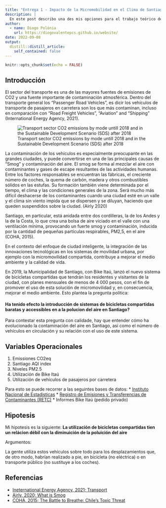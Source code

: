 ```yaml
---
title: "Entrega 1 - Impacto de la Micromobilidad en el Clima de Santiago (Tema 1)"
description: |
  En este post describo una des mis opciones para el trabajo teórico del proyecto de Medícion y Analsisis de Datos Políticos. Esta descripción incluye un análisis del tema de interes y las variables disponibles como base de mi investigación el curso.
author:
  - name: Diogo Polónia
    url: https://diogovalentepcs.github.io/website/
date: 2022-09-08
output:
  distill::distill_article:
    self_contained: false
---
```


```r
knitr::opts_chunk$set(echo = FALSE)
```


## Introducción
El sector del transporte es una de las mayores fuentes de emisiones de CO2 y una fuente importante de contaminación atmosférica. Dentro del transporte general los "Passenger Road Vehicles", es dicir los vehículos de transporte de pasajeros en carretera son los que más contaminan, incluso en comparación con "Road Freight Vehicles", "Aviation" and "Shipping" (International Energy Agency, 2021).

![Transport sector CO2 emissions by mode untill 2018 and in the Sustainable Development Scenario (SDS) after 2018](transport_emissions.png)

La contaminación de los vehículos es especialmente preocupante en las grandes ciudades, y puede convertirse en una de las principales causas de "Smog" y contaminación del aire.
El smog se forma al mezclar el aire con contaminantes y gases de escape resultantes de las actividades humanas. Entre los factores responsables se encuentran las fábricas, el creciente número de coches, la quema de carbón, madera y otros combustibles sólidos en las estufas. Su formación también viene determinada por el tiempo, el clima y las condiciones generales de la zona. Será mucho más difícil deshacerse de los contaminantes cuando una ciudad esté en un valle y el clima sin viento impida que se dispersen y se diluyan, haciendo que queden suspendidos sobre la ciudad. (Airly 2020)

Santiago, en particular, está anidada entre dos cordilleras, la de los Andes y la de la Costa, lo que crea una bolsa de aire viciado en el valle con una ventilación mínima, provocando un fuerte smog y contaminación, inducida por la cantidad de pequeñas partículas respirables, PM2,5, en el aire (COHA, 2015).

En el contexto del enfoque de ciudad inteligente, la integración de las innovaciones tecnológicas en los sistemas de movilidad urbana, por ejemplo con la micromovilidad compartida, contribuye a mejorar el medio ambiente y la calidad de vida.

En 2019, la Municipalidad de Santiago, con Bike Itaú, lanzó el nuevo sistema de bicicletas compartidas que tendrán los residentes y visitantes de la ciudad, con planes mensuales de menos de 4 000 pesos, con el fin de promover el uso de esta solución de micromovilidad y, en consecuencia, mejorar el medio ambiente. Esto plantea la pregunta politica: 

#### Ha tenido efecto la introducción de sistemas de bicicletas compartidas baratas y accessibles en a la polucion del aire en Santiago?

Para contestar esta pregunta con calidade, hay que entender cómo ha evolucionado la contaminación del aire en Santiago, así como el número de vehículos en circulación y su relación con el uso de este sistema.

## Variables Operacionales
1. Emissiones CO2eq
2. Santiago AQI index
3. Niveles PM2.5 
4. Utilización de Bike Itaú
5. Utilización de vehículos de pasajeros por carretera

Para esto se puede recorrer a las seguintes bases de datos:
* [Instituto Nacional de Estadisticas](https://stat.ine.cl/Index.aspx?DataSetCode=E10000001)
* [Registro de Emisiones y Transferencias de Contaminantes (RETC)](https://datosretc.mma.gob.cl/organization/6cfad7e3-235c-47ef-8686-05dbf3ef6a0d?groups=emisiones-al-aire)
* Informes Bike Itaú (pedido privado)


## Hipotesis
Mi hipotesis es la siguiente: **La utilización de bicicletas compartidas tien un relácion débil con la diminuición de la poluición del aire**

Argumentos:

La gente utiliza estos vehículos sobre todo para los desplazamientos que, de otro modo, habrían realizado a pie, en bicicleta (no eléctrica) o en transporte público (no sustituye a los coches).


## Referencias

* [Ineternational Energy Agency, 2021; Transport](https://www.coha.org/the-battle-to-breathe-chiles-toxic-threat/#_edn7)
* [Airly, 2020; What is Smog](https://airly.org/en/smog-definition-effects-and-causes/)
* [COHA, 2015; The Battle to Breathe: Chile’s Toxic Threat](https://www.iea.org/topics/transport)



